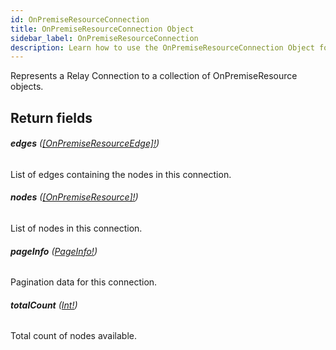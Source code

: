 ```yaml
---
id: OnPremiseResourceConnection
title: OnPremiseResourceConnection Object
sidebar_label: OnPremiseResourceConnection
description: Learn how to use the OnPremiseResourceConnection Object for Builder's API.
---
```


Represents a Relay Connection to a collection of OnPremiseResource objects.

## Return fields

###### <b>edges</b> ([[OnPremiseResourceEdge]!](/composer/builder/api/schema/object/OnPremiseResourceEdge.mdx))

List of edges containing the nodes in this connection.

###### <b>nodes</b> ([[OnPremiseResource]!](/composer/builder/api/schema/object/OnPremiseResource.mdx))

List of nodes in this connection.

###### <b>pageInfo</b> ([PageInfo!](/composer/builder/api/schema/object/PageInfo.mdx))

Pagination data for this connection.

###### <b>totalCount</b> ([Int!](/composer/builder/api/schema/scalar/Int.mdx))

Total count of nodes available.
